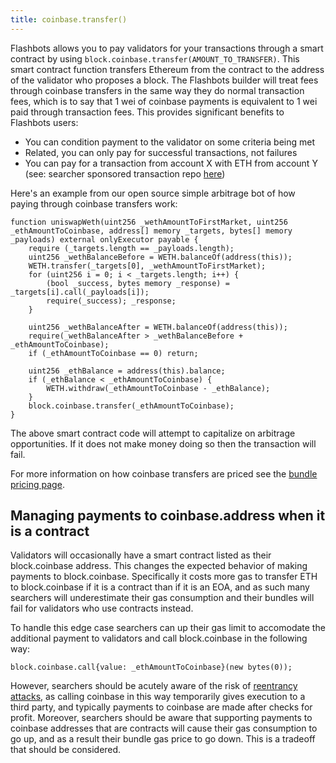 ```yaml
---
title: coinbase.transfer()
---
```


Flashbots allows you to pay validators for your transactions through a smart contract by using `block.coinbase.transfer(AMOUNT_TO_TRANSFER)`. This smart contract function transfers Ethereum from the contract to the address of the validator who proposes a block. The Flashbots builder will treat fees through coinbase transfers in the same way they do normal transaction fees, which is to say that 1 wei of coinbase payments is equivalent to 1 wei paid through transaction fees. This provides significant benefits to Flashbots users:
* You can condition payment to the validator on some criteria being met
* Related, you can only pay for successful transactions, not failures
* You can pay for a transaction from account X with ETH from account Y (see: searcher sponsored transaction repo [here](https://github.com/flashbots/searcher-sponsored-tx))

Here's an example from our open source simple arbitrage bot of how paying through coinbase transfers work:

```solidity
function uniswapWeth(uint256 _wethAmountToFirstMarket, uint256 _ethAmountToCoinbase, address[] memory _targets, bytes[] memory _payloads) external onlyExecutor payable {
    require (_targets.length == _payloads.length);
    uint256 _wethBalanceBefore = WETH.balanceOf(address(this));
    WETH.transfer(_targets[0], _wethAmountToFirstMarket);
    for (uint256 i = 0; i < _targets.length; i++) {
        (bool _success, bytes memory _response) = _targets[i].call(_payloads[i]);
        require(_success); _response;
    }

    uint256 _wethBalanceAfter = WETH.balanceOf(address(this));
    require(_wethBalanceAfter > _wethBalanceBefore + _ethAmountToCoinbase);
    if (_ethAmountToCoinbase == 0) return;

    uint256 _ethBalance = address(this).balance;
    if (_ethBalance < _ethAmountToCoinbase) {
        WETH.withdraw(_ethAmountToCoinbase - _ethBalance);
    }
    block.coinbase.transfer(_ethAmountToCoinbase);
}
```

The above smart contract code will attempt to capitalize on arbitrage opportunities. If it does not make money doing so then the transaction will fail.

For more information on how coinbase transfers are priced see the [bundle pricing page](/flashbots-auction/advanced/bundle-pricing).

## Managing payments to coinbase.address when it is a contract
Validators will occasionally have a smart contract listed as their block.coinbase address. This changes the expected behavior of making payments to block.coinbase. Specifically it costs more gas to transfer ETH to block.coinbase if it is a contract than if it is an EOA, and as such many searchers will underestimate their gas consumption and their bundles will fail for validators who use contracts instead.

To handle this edge case searchers can up their gas limit to accomodate the additional payment to validators and call block.coinbase in the following way:

```solidity
block.coinbase.call{value: _ethAmountToCoinbase}(new bytes(0));
```

However, searchers should be acutely aware of the risk of [reentrancy attacks](https://medium.com/coinmonks/protect-your-solidity-smart-contracts-from-reentrancy-attacks-9972c3af7c21), as calling coinbase in this way temporarily gives execution to a third party, and typically payments to coinbase are made after checks for profit. Moreover, searchers should be aware that supporting payments to coinbase addresses that are contracts will cause their gas consumption to go up, and as a result their bundle gas price to go down. This is a tradeoff that should be considered.
